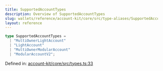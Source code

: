 ```yaml
---
title: SupportedAccountTypes
description: Overview of SupportedAccountTypes
slug: wallets/reference/account-kit/core/src/type-aliases/SupportedAccountTypes
layout: reference
---
```


```ts
type SupportedAccountTypes =
  | "MultiOwnerLightAccount"
  | "LightAccount"
  | "MultiOwnerModularAccount"
  | "ModularAccountV2";
```

Defined in: [account-kit/core/src/types.ts:33](https://github.com/alchemyplatform/aa-sdk/blob/49e74eee8606f480b200b4612d00d950da8a8742/account-kit/core/src/types.ts#L33)
